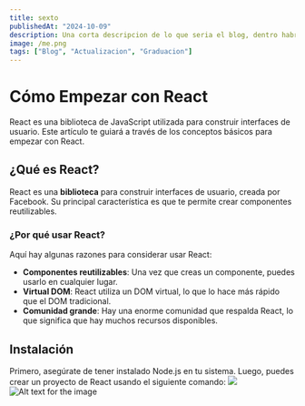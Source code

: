 ```yaml
---
title: sexto
publishedAt: "2024-10-09"
description: Una corta descripcion de lo que seria el blog, dentro habria un articulo en mdx que se peude estilizar simplemente con un bloc de notas
image: /me.png
tags: ["Blog", "Actualizacion", "Graduacion"]
---
```



# Cómo Empezar con React

React es una biblioteca de JavaScript utilizada para construir interfaces de usuario. Este artículo te guiará a través de los conceptos básicos para empezar con React.

## ¿Qué es React?

React es una **biblioteca** para construir interfaces de usuario, creada por Facebook. Su principal característica es que te permite crear componentes reutilizables.

### ¿Por qué usar React?

Aquí hay algunas razones para considerar usar React:

- **Componentes reutilizables**: Una vez que creas un componente, puedes usarlo en cualquier lugar.
- **Virtual DOM**: React utiliza un DOM virtual, lo que lo hace más rápido que el DOM tradicional.
- **Comunidad grande**: Hay una enorme comunidad que respalda React, lo que significa que hay muchos recursos disponibles.

## Instalación

Primero, asegúrate de tener instalado Node.js en tu sistema. Luego, puedes crear un proyecto de React usando el siguiente comando:
![](/mgImg2.png)
![Alt text for the image](/mgImg1.png)